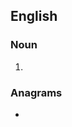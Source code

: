 ==English==

===Noun===
{{head|en|noun form}}

# {{plural of|republication|lang=en}}

===Anagrams===
* {{anagrams|en|a=abceiilnoprstu|notaries public}}